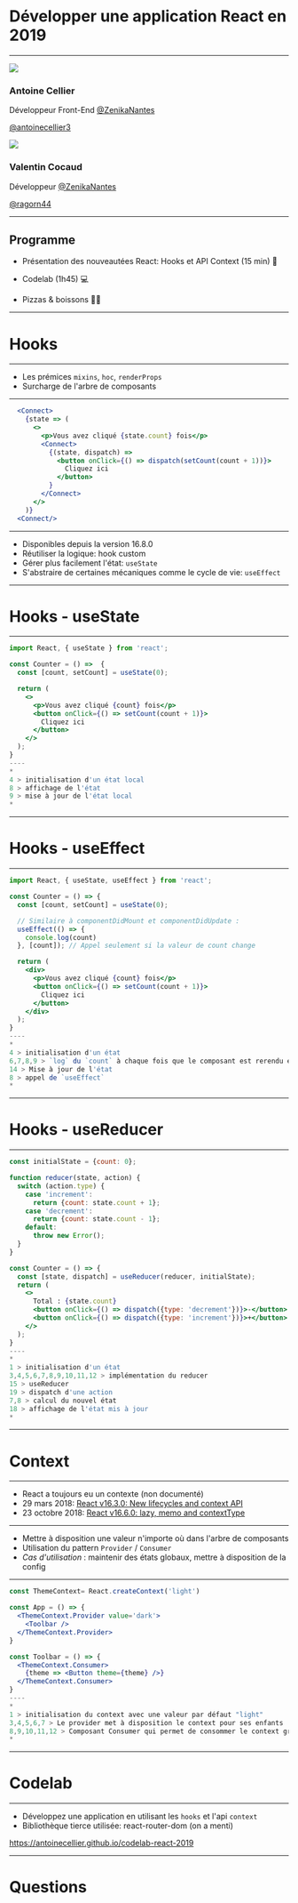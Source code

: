 

<Head>
  <title>Développer une application React en 2019</title>
</Head>

# Développer une application React en 2019

---


<section>

![](https://avatars1.githubusercontent.com/u/5922848?s=800&v=4)

### Antoine Cellier

Développeur Front-End
[@ZenikaNantes](https://twitter.com/ZenikaNantes)

[@antoinecellier3](https://twitter.com/antoinecellier3)

</section>

<section>

![](https://avatars1.githubusercontent.com/u/3855602?s=300&v=4)

### Valentin Cocaud

Développeur
[@ZenikaNantes](https://twitter.com/ZenikaNantes)

[@ragorn44](https://twitter.com/ragorn44)

</section>

---

## Programme

- Présentation des nouveautées React: Hooks et API Context (15 min) 🎤

- Codelab (1h45) 💻

- Pizzas & boissons 🍕🍻

---

# Hooks

---

- Les prémices `mixins`, `hoc`, `renderProps`
- Surcharge de l'arbre de composants

---
```jsx
  <Connect>
    {state => (
      <>
        <p>Vous avez cliqué {state.count} fois</p>
        <Connect>
          {(state, dispatch) =>
            <button onClick={() => dispatch(setCount(count + 1))}>
              Cliquez ici
            </button>
          }
        </Connect>
      </>
    )}
  <Connect/>
```

---

- Disponibles depuis la version 16.8.0
- Réutiliser la logique: hook custom
- Gérer plus facilement l'état: `useState` 
- S'abstraire de certaines mécaniques comme le cycle de vie: `useEffect`

---

# Hooks - useState

---

```jsx
import React, { useState } from 'react';

const Counter = () =>  {
  const [count, setCount] = useState(0);

  return (
    <>
      <p>Vous avez cliqué {count} fois</p>
      <button onClick={() => setCount(count + 1)}>
        Cliquez ici
      </button>
    </>
  );
}
----
*
4 > initialisation d'un état local 
8 > affichage de l'état
9 > mise à jour de l'état local
*
```

---

# Hooks - useEffect

---

```jsx
import React, { useState, useEffect } from 'react';

const Counter = () => {
  const [count, setCount] = useState(0);

  // Similaire à componentDidMount et componentDidUpdate :
  useEffect(() => {
    console.log(count)
  }, [count]); // Appel seulement si la valeur de count change

  return (
    <div>
      <p>Vous avez cliqué {count} fois</p>
      <button onClick={() => setCount(count + 1)}>
        Cliquez ici
      </button>
    </div>
  );
}
----
*
4 > initialisation d'un état 
6,7,8,9 > `log` du `count` à chaque fois que le composant est rerendu et que sa valeur change
14 > Mise à jour de l'état
8 > appel de `useEffect`
*
```

---

# Hooks - useReducer

---

```jsx
const initialState = {count: 0};

function reducer(state, action) {
  switch (action.type) {
    case 'increment':
      return {count: state.count + 1};
    case 'decrement':
      return {count: state.count - 1};
    default:
      throw new Error();
  }
}

const Counter = () => {
  const [state, dispatch] = useReducer(reducer, initialState);
  return (
    <>
      Total : {state.count}
      <button onClick={() => dispatch({type: 'decrement'})}>-</button>
      <button onClick={() => dispatch({type: 'increment'})}>+</button>
    </>
  );
}
----
*
1 > initialisation d'un état 
3,4,5,6,7,8,9,10,11,12 > implémentation du reducer
15 > useReducer
19 > dispatch d'une action
7,8 > calcul du nouvel état
18 > affichage de l'état mis à jour
*
```

---

# Context

---

* React a toujours eu un contexte (non documenté)
* 29 mars 2018: [React v16.3.0: New lifecycles and context API](https://reactjs.org/blog/2018/03/29/react-v-16-3.html)
* 23 octobre 2018: [React v16.6.0: lazy, memo and contextType](https://reactjs.org/blog/2018/10/23/react-v-16-6.html)

---

- Mettre à disposition une valeur n'importe où dans l'arbre de composants
- Utilisation du pattern `Provider` / `Consumer`
- *Cas d'utilisation* : maintenir des états globaux, mettre à disposition de la config

---

```jsx
const ThemeContext= React.createContext('light')

const App = () => {
  <ThemeContext.Provider value='dark'>
    <Toolbar />
  </ThemeContext.Provider>
} 

const Toolbar = () => {
  <ThemeContext.Consumer>
    {theme => <Button theme={theme} />}
  </ThemeContext.Consumer>
}
----
*
1 > initialisation du context avec une valeur par défaut "light"
3,4,5,6,7 > Le provider met à disposition le context pour ses enfants
8,9,10,11,12 > Composant Consumer qui permet de consommer le context grâce à une renderProps
*
```

---

# Codelab

---

- Développez une application en utilisant les `hooks` et l'api `context`
- Bibliothèque tierce utilisée: react-router-dom (on a menti)

https://antoinecellier.github.io/codelab-react-2019

---

# Questions
